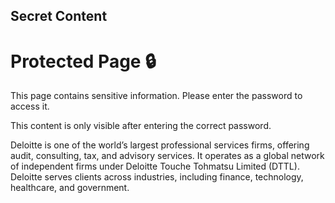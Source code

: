 ## Secret Content



# Protected Page 🔒

This page contains sensitive information. Please enter the password to access it.

<ProtectedContent>
This content is only visible after entering the correct password.

Deloitte is one of the world’s largest professional services firms, offering audit, consulting, tax, and advisory services. It operates as a global network of independent firms under Deloitte Touche Tohmatsu Limited (DTTL). Deloitte serves clients across industries, including finance, technology, healthcare, and government.
</ProtectedContent>
